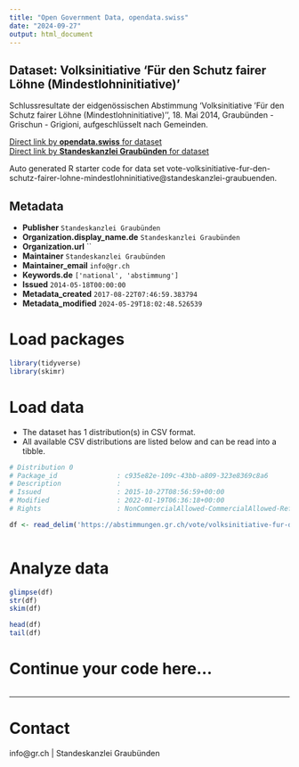```yaml
---
title: "Open Government Data, opendata.swiss"
date: "2024-09-27"
output: html_document
---
```


## Dataset: Volksinitiative 'Für den Schutz fairer Löhne (Mindestlohninitiative)'

Schlussresultate der eidgenössischen Abstimmung 'Volksinitiative 'Für den Schutz fairer Löhne (Mindestlohninitiative)'', 18. Mai 2014, Graubünden - Grischun - Grigioni, aufgeschlüsselt nach Gemeinden.

[Direct link by **opendata.swiss** for dataset](https://opendata.swiss/de/dataset/volksinitiative-fur-den-schutz-fairer-lohne-mindestlohninitiative)<br>
[Direct link by **Standeskanzlei Graubünden** for dataset](https://abstimmungen.gr.ch/vote/volksinitiative-fur-den-schutz-fairer-lohne-mindestlohninitiative/data)

Auto generated R starter code for data set vote-volksinitiative-fur-den-schutz-fairer-lohne-mindestlohninitiative@standeskanzlei-graubuenden.

## Metadata

- **Publisher** `Standeskanzlei Graubünden`
- **Organization.display_name.de** `Standeskanzlei Graubünden`
- **Organization.url** ``
- **Maintainer** `Standeskanzlei Graubünden`
- **Maintainer_email** `info@gr.ch`
- **Keywords.de** `['national', 'abstimmung']`
- **Issued** `2014-05-18T00:00:00`
- **Metadata_created** `2017-08-22T07:46:59.383794`
- **Metadata_modified** `2024-05-29T18:02:48.526539`


# Load packages

```r

library(tidyverse)
library(skimr)

```

# Load data

-   The dataset has 1 distribution(s) in CSV format.
-   All available CSV distributions are listed below and can be read into a tibble.

```r

# Distribution 0
# Package_id               : c935e82e-109c-43bb-a809-323e8369c8a6
# Description              : 
# Issued                   : 2015-10-27T08:56:59+00:00
# Modified                 : 2022-01-19T06:36:18+00:00
# Rights                   : NonCommercialAllowed-CommercialAllowed-ReferenceRequired

df <- read_delim('https://abstimmungen.gr.ch/vote/volksinitiative-fur-den-schutz-fairer-lohne-mindestlohninitiative/data-csv')



```

# Analyze data

```r

glimpse(df)
str(df)
skim(df)

head(df)
tail(df)

```

# Continue your code here...

```r

```

------------------------------------------------------------------------

# Contact

info@gr.ch | Standeskanzlei Graubünden
